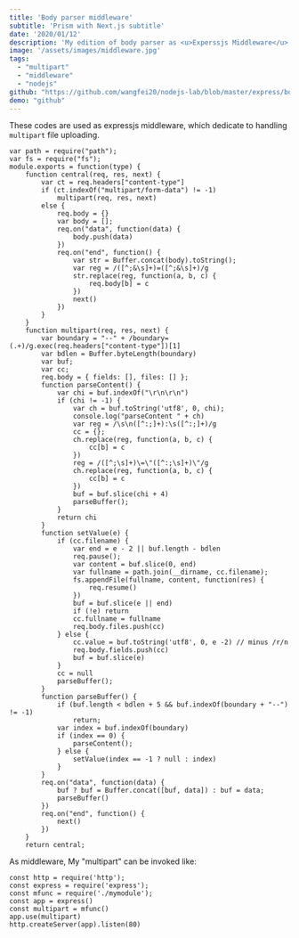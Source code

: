 ```yaml
---
title: 'Body parser middleware'
subtitle: 'Prism with Next.js subtitle'
date: '2020/01/12'
description: 'My edition of body parser as <u>Experssjs Middleware</u> which handles files uploading ...'
image: '/assets/images/middleware.jpg'
tags:
  - "multipart"
  - "middleware"
  - "nodejs"
github: "https://github.com/wangfei20/nodejs-lab/blob/master/express/bodyParser.js"
demo: "github"
---
```

These codes are used as expressjs middleware, which dedicate to handling `multipart` file uploading.
```nodejs
var path = require("path");
var fs = require("fs");
module.exports = function(type) {
    function central(req, res, next) {
        var ct = req.headers["content-type"]
        if (ct.indexOf("multipart/form-data") != -1)
            multipart(req, res, next)
        else {
            req.body = {}
            var body = [];
            req.on("data", function(data) {
                body.push(data)
            })
            req.on("end", function() {
                var str = Buffer.concat(body).toString();
                var reg = /([^;&\s]+)=([^;&\s]+)/g
                str.replace(reg, function(a, b, c) {
                    req.body[b] = c
                })
                next()
            })
        }
    }
    function multipart(req, res, next) {
        var boundary = "--" + /boundary=(.+)/g.exec(req.headers["content-type"])[1]
        var bdlen = Buffer.byteLength(boundary)
        var buf;
        var cc;
        req.body = { fields: [], files: [] };
        function parseContent() {
            var chi = buf.indexOf("\r\n\r\n")
            if (chi != -1) {
                var ch = buf.toString('utf8', 0, chi);
                console.log("parseContent " + ch)
                var reg = /\s\n([^:;]+):\s([^:;]+)/g
                cc = {};
                ch.replace(reg, function(a, b, c) {
                    cc[b] = c
                })
                reg = /([^;\s]+)\=\"([^:;\s]+)\"/g
                ch.replace(reg, function(a, b, c) {
                    cc[b] = c
                })
                buf = buf.slice(chi + 4)
                parseBuffer();
            }
            return chi
        }
        function setValue(e) {
            if (cc.filename) {
            	var end = e - 2 || buf.length - bdlen
                req.pause();
                var content = buf.slice(0, end)
                var fullname = path.join(__dirname, cc.filename);
                fs.appendFile(fullname, content, function(res) {
                    req.resume()
                })
            	buf = buf.slice(e || end)
                if (!e) return
                cc.fullname = fullname
                req.body.files.push(cc)
            } else {
                cc.value = buf.toString('utf8', 0, e -2) // minus /r/n
                req.body.fields.push(cc)
            	buf = buf.slice(e)
            }
            cc = null
            parseBuffer();
        }
        function parseBuffer() {
            if (buf.length < bdlen + 5 && buf.indexOf(boundary + "--") != -1)
                return;
            var index = buf.indexOf(boundary)
            if (index == 0) {
                parseContent();
            } else {
                setValue(index == -1 ? null : index)
            }
        }
        req.on("data", function(data) {
            buf ? buf = Buffer.concat([buf, data]) : buf = data;
            parseBuffer()
        })
        req.on("end", function() {
            next()
        })
    }
    return central;
```
As middleware, My "multipart" can be invoked like:
```nodejs
const http = require('http');
const express = require('express');
const mfunc = require('./mymodule');
const app = express()
const multipart = mfunc()
app.use(multipart)
http.createServer(app).listen(80)
```
